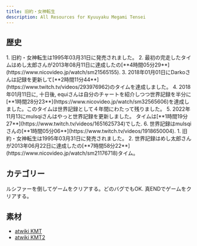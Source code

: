 ```yaml
---
title: 旧約・女神転生
description: All Resources for Kyuuyaku Megami Tensei
---
```



<DocsHero 
    content="旧約・女神転生は女神転生と女神転生IIのリメイク作品です。."
    srcUrl={cover}
    alt="Kyuuyaku Megami Tensei Cover"
/>

<LinkCard title="ランキング" href="https://www.speedrun.com/ja-JP/kmt" description="投稿されたRTA動画を観るようにSpeedrun.comへ"/>

## 歴史

<Tabs>
<TabItem label="女神転生">
<Steps>
1. 旧約・女神転生は1995年03月31日に発売されました。
2. 最初の完走したタイムはめし太郎さんが2013年08月11日に達成したの[**4時間05分29**](https://www.nicovideo.jp/watch/sm21565155).
3. 2018年01月01日にDarkoさんは記録を更新して[**2時間11分44**](https://www.twitch.tv/videos/293976962)のタイムを達成しました。
4. 2018年01月11日に, 十日後, equiさんは自分のチャートを紹介しつつ世界記録を半分に[**1時間28分23**](https://www.nicovideo.jp/watch/sm32565606)を達成しました。このタイムは世界記録として４年間にわたって残りました。
5. 2022年11月13にmulsqiさんはやっと世界記録を更新しました。 タイムは[**1時間19分27**](https://www.twitch.tv/videos/1651625734)でした.
6. 世界記録はmulsqiさんの[**1時間05分06**](https://www.twitch.tv/videos/1918650004).
</Steps>
</TabItem>

<TabItem label="女神転生II">
<Steps>
1. 旧約・女神転生は1995年03月31日に発売されました。
2. 世界記録はめし太郎さんが2013年06月22日に達成したの[**7時間58分22**](https://www.nicovideo.jp/watch/sm21176718)タイム。
</Steps>
</TabItem>
</Tabs>

## カテゴリー
<CardGrid>
    <Card title="女神転生">ルシファーを倒してゲームをクリアする。どのバグでもOK.</Card>
    <Card title="女神転生II">真ENDでゲームをクリアする。</Card>
</CardGrid>

## 素材
- [atwiki KMT](http://dds.opatil.com/kmt1/index.html)
- [atwiki KMT2](http://dds.opatil.com/kmt2/index.html)